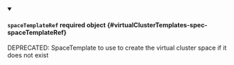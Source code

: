 


<details className="config-field" data-expandable="true" open>
<summary>

#### `spaceTemplateRef` <span className="config-field-required" data-required="false">required</span> <span className="config-field-type">object</span> <span className="config-field-default"></span> <span className="config-field-enum"></span> {#virtualClusterTemplates-spec-spaceTemplateRef}

DEPRECATED: SpaceTemplate to use to create the virtual cluster space if it does not exist

</summary>

<PartialSpaceTemplateRefreference />


</details>
